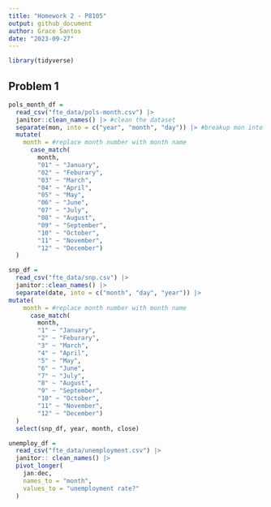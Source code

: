 ```yaml
---
title: "Homework 2 - P8105"
output: github_document
author: Grace Santos 
date: "2023-09-27"
---
```



```r
library(tidyverse)
```


## Problem 1 

```r
pols_month_df = 
  read_csv("fte_data/pols-month.csv") |> 
  janitor::clean_names() |> #clean the dataset
  separate(mon, into = c("year", "month", "day")) |> #breakup mon into integer variables
  mutate(
    month = #replace month number with month name 
      case_match( 
        month, 
        "01" ~ "January",
        "02" ~ "Feburary",
        "03" ~ "March",
        "04" ~ "April",
        "05" ~ "May",
        "06" ~ "June",
        "07" ~ "July",
        "08" ~ "August",
        "09" ~ "September",
        "10" ~ "October",
        "11" ~ "November",
        "12" ~ "December")
  )
```

```r
snp_df = 
  read_csv("fte_data/snp.csv") |> 
  janitor::clean_names() |> 
  separate(date, into = c("month", "day", "year")) |> 
mutate(
    month = #replace month number with month name 
      case_match( 
        month, 
        "1" ~ "January",
        "2" ~ "Feburary",
        "3" ~ "March",
        "4" ~ "April",
        "5" ~ "May",
        "6" ~ "June",
        "7" ~ "July",
        "8" ~ "August",
        "9" ~ "September",
        "10" ~ "October",
        "11" ~ "November",
        "12" ~ "December")
  )
  select(snp_df, year, month, close)
```

```r
unemploy_df = 
  read_csv("fte_data/unemployment.csv") |> 
  janitor:: clean_names() |> 
  pivot_longer(
    jan:dec,
    names_to = "month",
    values_to = "unemployment rate?"
  )
```

